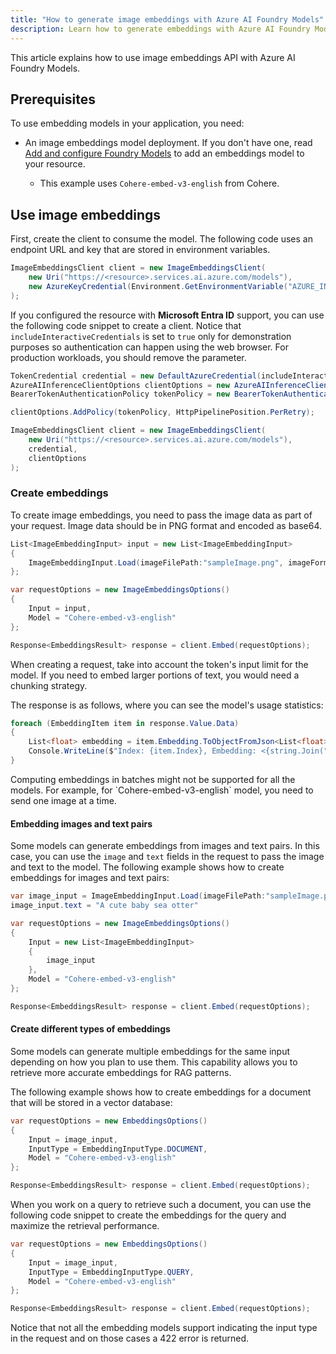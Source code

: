 ```yaml
---
title: "How to generate image embeddings with Azure AI Foundry Models"
description: Learn how to generate embeddings with Azure AI Foundry Models
---
```



<FeaturePreview />


This article explains how to use image embeddings API with Azure AI Foundry Models.


## Prerequisites

To use embedding models in your application, you need:


<HowToPrerequisites />


<HowToPrerequisitesCsharp />

* An image embeddings model deployment. If you don't have one, read [Add and configure Foundry Models](../../how-to/create-model-deployments) to add an embeddings model to your resource.

  * This example uses `Cohere-embed-v3-english` from Cohere.

## Use image embeddings

First, create the client to consume the model. The following code uses an endpoint URL and key that are stored in environment variables.


```csharp
ImageEmbeddingsClient client = new ImageEmbeddingsClient(
    new Uri("https://<resource>.services.ai.azure.com/models"),
    new AzureKeyCredential(Environment.GetEnvironmentVariable("AZURE_INFERENCE_CREDENTIAL"))
);
```

If you configured the resource with **Microsoft Entra ID** support, you can use the following code snippet to create a client. Notice that `includeInteractiveCredentials` is set to `true` only for demonstration purposes so authentication can happen using the web browser. For production workloads, you should remove the parameter.

```csharp
TokenCredential credential = new DefaultAzureCredential(includeInteractiveCredentials: true);
AzureAIInferenceClientOptions clientOptions = new AzureAIInferenceClientOptions();
BearerTokenAuthenticationPolicy tokenPolicy = new BearerTokenAuthenticationPolicy(credential, new string[] { "https://cognitiveservices.azure.com/.default" });

clientOptions.AddPolicy(tokenPolicy, HttpPipelinePosition.PerRetry);

ImageEmbeddingsClient client = new ImageEmbeddingsClient(
    new Uri("https://<resource>.services.ai.azure.com/models"),
    credential,
    clientOptions
);
```

### Create embeddings

To create image embeddings, you need to pass the image data as part of your request. Image data should be in PNG format and encoded as base64.

```csharp
List<ImageEmbeddingInput> input = new List<ImageEmbeddingInput>
{
    ImageEmbeddingInput.Load(imageFilePath:"sampleImage.png", imageFormat:"png")
};

var requestOptions = new ImageEmbeddingsOptions()
{
    Input = input,
    Model = "Cohere-embed-v3-english"
};

Response<EmbeddingsResult> response = client.Embed(requestOptions);
```

<Tip>
When creating a request, take into account the token's input limit for the model. If you need to embed larger portions of text, you would need a chunking strategy.
</Tip>

The response is as follows, where you can see the model's usage statistics:


```csharp
foreach (EmbeddingItem item in response.Value.Data)
{
    List<float> embedding = item.Embedding.ToObjectFromJson<List<float>>();
    Console.WriteLine($"Index: {item.Index}, Embedding: <{string.Join(", ", embedding)}>");
}
```

<Info>
Computing embeddings in batches might not be supported for all the models. For example, for `Cohere-embed-v3-english` model, you need to send one image at a time.
</Info>

#### Embedding images and text pairs

Some models can generate embeddings from images and text pairs. In this case, you can use the `image` and `text` fields in the request to pass the image and text to the model. The following example shows how to create embeddings for images and text pairs:


```csharp
var image_input = ImageEmbeddingInput.Load(imageFilePath:"sampleImage.png", imageFormat:"png")
image_input.text = "A cute baby sea otter"

var requestOptions = new ImageEmbeddingsOptions()
{
    Input = new List<ImageEmbeddingInput>
    {
        image_input
    },
    Model = "Cohere-embed-v3-english"
};

Response<EmbeddingsResult> response = client.Embed(requestOptions);
```

#### Create different types of embeddings

Some models can generate multiple embeddings for the same input depending on how you plan to use them. This capability allows you to retrieve more accurate embeddings for RAG patterns. 

The following example shows how to create embeddings for a document that will be stored in a vector database:


```csharp
var requestOptions = new EmbeddingsOptions()
{
    Input = image_input,
    InputType = EmbeddingInputType.DOCUMENT, 
    Model = "Cohere-embed-v3-english"
};

Response<EmbeddingsResult> response = client.Embed(requestOptions);
```

When you work on a query to retrieve such a document, you can use the following code snippet to create the embeddings for the query and maximize the retrieval performance.


```csharp
var requestOptions = new EmbeddingsOptions()
{
    Input = image_input,
    InputType = EmbeddingInputType.QUERY,
    Model = "Cohere-embed-v3-english"
};

Response<EmbeddingsResult> response = client.Embed(requestOptions);
```

Notice that not all the embedding models support indicating the input type in the request and on those cases a 422 error is returned.
